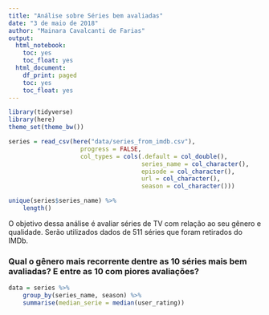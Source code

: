 ```yaml
---
title: "Análise sobre Séries bem avaliadas"
date: "3 de maio de 2018"
author: "Mainara Cavalcanti de Farias"
output:
  html_notebook:
    toc: yes
    toc_float: yes
  html_document:
    df_print: paged
    toc: yes
    toc_float: yes
---
```


```r
library(tidyverse)
library(here)
theme_set(theme_bw())
```

```r
series = read_csv(here("data/series_from_imdb.csv"), 
                    progress = FALSE,
                    col_types = cols(.default = col_double(), 
                                     series_name = col_character(), 
                                     episode = col_character(), 
                                     url = col_character(),
                                     season = col_character())) 
```

```r
unique(series$series_name) %>% 
    length()
```

O objetivo dessa análise é avaliar séries de TV com relação ao seu gênero e qualidade. Serão utilizados dados de 511 séries que foram retirados do IMDb. 

### Qual o gênero mais recorrente dentre as 10 séries mais bem avaliadas? E entre as 10 com piores avaliações? 

```r
data = series %>%
    group_by(series_name, season) %>%
    summarise(median_serie = median(user_rating))
    
```